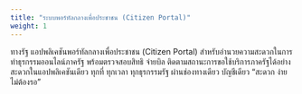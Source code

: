 ```yaml
---
title: "ระบบพอร์ทัลกลางเพื่อประชาชน (Citizen Portal)"
weight: 1
---
```



ทางรัฐ แอปพลิเคชันพอร์ทัลกลางเพื่อประชาชน (Citizen Portal) สำหรับอำนวยความสะดวกในการทำธุรกรรมออนไลน์ภาครัฐ พร้อมตรวจสอบสิทธิ จ่ายบิล ติดตามสถานะการขอใช้บริการภาครัฐได้อย่างสะดวกในแอปพลิเคชันเดียว ทุกที่ ทุกเวลา ทุกธุรกรรมรัฐ ผ่านช่องทางเดียว บัญชีเดียว “สะดวก ง่าย ไม่ต้องรอ”

<CardGrid>
    <LinkCard title="คำถามทั่วไป" href="/czp/faq-1/" />
    <LinkCard title="การใช้งาน" href="/czp/faq-2/" />
    <LinkCard title="ความเป็นส่วนตัว" href="/czp/faq-3/" />
    <LinkCard title="ความปลอดภัย" href="/czp/faq-4/" />
    <LinkCard title="แนวทางการพัฒนา Miniapps ในทางรัฐ (Developer Guidelines)" href="https://czp.dga.or.th/cportal/docs/#/"   target="_blank" />
</CardGrid>